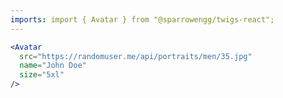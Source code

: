 ```yaml
---
imports: import { Avatar } from "@sparrowengg/twigs-react";
---
```


```jsx live play=avatar
<Avatar
  src="https://randomuser.me/api/portraits/men/35.jpg"
  name="John Doe"
  size="5xl"
/>
```